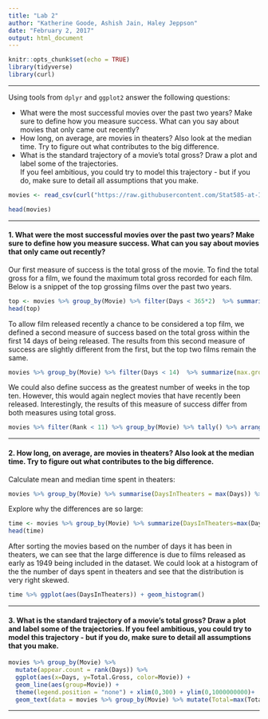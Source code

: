 ```yaml
---
title: "Lab 2"
author: "Katherine Goode, Ashish Jain, Haley Jeppson"
date: "February 2, 2017"
output: html_document
---
```


```r
knitr::opts_chunk$set(echo = TRUE)
library(tidyverse)
library(curl)
```

***

Using tools from `dplyr` and `ggplot2` answer the following questions:

- What were the most successful movies over the past two years? Make sure to define how you measure success. What can you say about movies that only came out recently?
- How long, on average, are movies in theaters? Also look at the median time. Try to figure out what contributes to the big difference.
- What is the standard trajectory of a movie's total gross? Draw a plot and label some of the trajectories. <br>
If you feel ambitious, you could try to model this trajectory - but if you do, make sure to detail all assumptions that you make.


```r

movies <- read_csv(curl("https://raw.githubusercontent.com/Stat585-at-ISU/materials/master/data/movies.csv"))

head(movies)
```

***

#### 1. What were the most successful movies over the past two years? Make sure to define how you measure success. What can you say about movies that only came out recently?

Our first measure of success is the total gross of the movie. To find the total gross for a film, we found the maximum total gross recorded for each film. Below is a snippet of the top grossing films over the past two years.

```r

top <- movies %>% group_by(Movie) %>% filter(Days < 365*2)  %>% summarize(max.gross=max(Total.Gross)) %>% arrange(desc(max.gross))
head(top)

```

To allow film released recently a chance to be considered a top film, we defined a second measure of success based on the total gross within the first 14 days of being released. The results from this second measure of success are slightly different from the first, but the top two films remain the same.

```r

movies %>% group_by(Movie) %>% filter(Days < 14)  %>% summarize(max.gross=max(Total.Gross)) %>% arrange(desc(max.gross)) %>% head()

```

We could also define success as the greatest number of weeks in the top ten. However, this would again neglect movies that have recently been released. Interestingly, the results of this measure of success differ from both measures using total gross.

```r

movies %>% filter(Rank < 11) %>% group_by(Movie) %>% tally() %>% arrange(desc(n)) %>% head()

```

***

#### 2. How long, on average, are movies in theaters? Also look at the median time. Try to figure out what contributes to the big difference.

Calculate mean and median time spent in theaters:

```r

movies %>% group_by(Movie) %>% summarise(DaysInTheaters = max(Days)) %>% summarise(MeanDaysInTheaters = mean(DaysInTheaters), MedianDaysInTheaters = median(DaysInTheaters))

```

Explore why the differences are so large:

```r

time <- movies %>% group_by(Movie) %>% summarize(DaysInTheaters=max(Days), release=Release[1]) %>% arrange(desc(DaysInTheaters))
head(time)
```

After sorting the movies based on the number of days it has been in theaters, we can see that the large difference is due to films released as early as 1949 being included in the dataset. We could look at a histogram of the the number of days spent in theaters and see that the distribution is very right skewed. 

```r
time %>% ggplot(aes(DaysInTheaters)) + geom_histogram() 

```

***

#### 3. What is the standard trajectory of a movie's total gross? Draw a plot and label some of the trajectories. If you feel ambitious, you could try to model this trajectory - but if you do, make sure to detail all assumptions that you make.

```r
movies %>% group_by(Movie) %>% 
  mutate(appear.count = rank(Days)) %>% 
  ggplot(aes(x=Days, y=Total.Gross, color=Movie)) + 
  geom_line(aes(group=Movie)) + 
  theme(legend.position = "none") + xlim(0,300) + ylim(0,1000000000)+
  geom_text(data = movies %>% group_by(Movie) %>% mutate(Total=max(Total.Gross)) %>% filter(Total.Gross == Total, Movie %in% head(top$Movie, n=5)), aes(label=Movie), vjust=-.6, hjust=-.1)


```


***